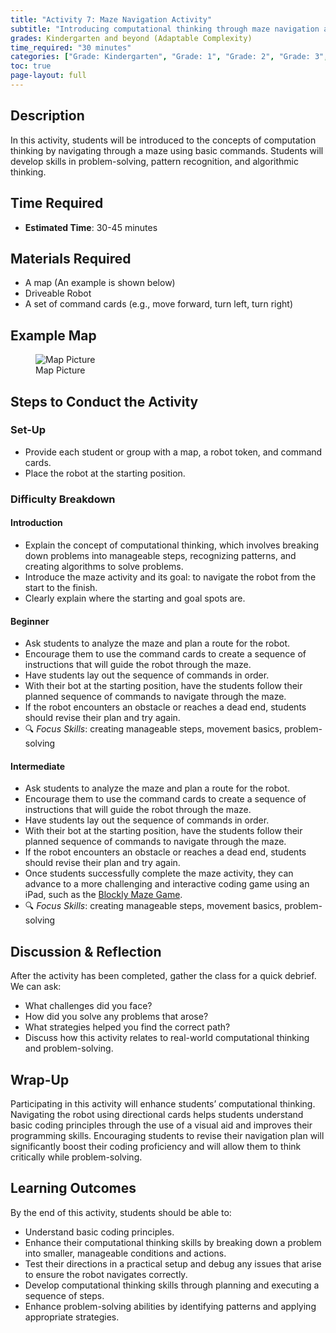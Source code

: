 ```yaml
---
title: "Activity 7: Maze Navigation Activity"
subtitle: "Introducing computational thinking through maze navigation and algorithmic planning."
grades: Kindergarten and beyond (Adaptable Complexity)
time_required: "30 minutes"
categories: ["Grade: Kindergarten", "Grade: 1", "Grade: 2", "Grade: 3", "Grade: 4", "Grade: 5", "Grade: 6", "Time: 30 Minutes"]
toc: true
page-layout: full
---
```


## Description

In this activity, students will be introduced to the concepts of computation thinking by navigating through a maze using basic commands. Students will develop skills in problem-solving, pattern recognition, and algorithmic thinking.

## Time Required

- **Estimated Time**: 30-45 minutes

## Materials Required

- A map (An example is shown below)
- Driveable Robot
- A set of command cards (e.g., move forward, turn left, turn right)

## Example Map

![Map Picture](/images/ExampleMap.png)

## Steps to Conduct the Activity

### Set-Up

- Provide each student or group with a map, a robot token, and command cards.
- Place the robot at the starting position.

### Difficulty Breakdown

#### Introduction

- Explain the concept of computational thinking, which involves breaking down problems into manageable steps, recognizing patterns, and creating algorithms to solve problems.
- Introduce the maze activity and its goal: to navigate the robot from the start to the finish.
- Clearly explain where the starting and goal spots are.

#### Beginner

- Ask students to analyze the maze and plan a route for the robot.
- Encourage them to use the command cards to create a sequence of instructions that will guide the robot through the maze.
- Have students lay out the sequence of commands in order.
- With their bot at the starting position, have the students follow their planned sequence of commands to navigate through the maze.
- If the robot encounters an obstacle or reaches a dead end, students should revise their plan and try again.
- 🔍 *Focus Skills*: creating manageable steps, movement basics, problem-solving

#### Intermediate

- Ask students to analyze the maze and plan a route for the robot.
- Encourage them to use the command cards to create a sequence of instructions that will guide the robot through the maze.
- Have students lay out the sequence of commands in order.
- With their bot at the starting position, have the students follow their planned sequence of commands to navigate through the maze.
- If the robot encounters an obstacle or reaches a dead end, students should revise their plan and try again.
- Once students successfully complete the maze activity, they can advance to a more challenging and interactive coding game using an iPad, such as the [Blockly Maze Game](https://blockly.games/maze?lang=en).
- 🔍 *Focus Skills*: creating manageable steps, movement basics, problem-solving

## Discussion & Reflection

After the activity has been completed, gather the class for a quick debrief. We can ask:

- What challenges did you face?
- How did you solve any problems that arose?
- What strategies helped you find the correct path?
- Discuss how this activity relates to real-world computational thinking and problem-solving.

## Wrap-Up

Participating in this activity will enhance students' computational thinking. Navigating the robot using directional cards helps students understand basic coding principles through the use of a visual aid and improves their programming skills. Encouraging students to revise their navigation plan will significantly boost their coding proficiency and will allow them to think critically while problem-solving.

## Learning Outcomes

By the end of this activity, students should be able to:

- Understand basic coding principles.
- Enhance their computational thinking skills by breaking down a problem into smaller, manageable conditions and actions.
- Test their directions in a practical setup and debug any issues that arise to ensure the robot navigates correctly.
- Develop computational thinking skills through planning and executing a sequence of steps.
- Enhance problem-solving abilities by identifying patterns and applying appropriate strategies.
